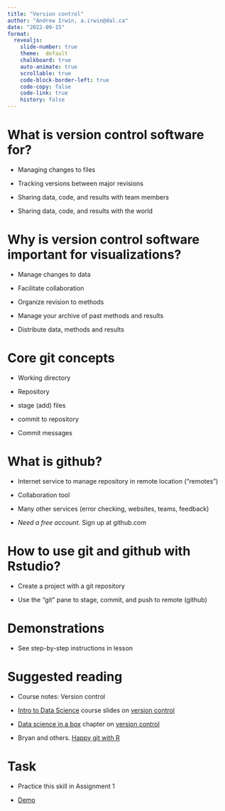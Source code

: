 ```yaml
---
title: "Version control"
author: "Andrew Irwin, a.irwin@dal.ca"
date: "2022-09-15"
format:
  revealjs:
    slide-number: true
    theme:  default
    chalkboard: true
    auto-animate: true
    scrollable: true
    code-block-border-left: true
    code-copy: false
    code-link: true
    history: false
---
```


# What is version control software for?

* Managing changes to files

* Tracking versions between major revisions 

* Sharing data, code, and results with team members

* Sharing data, code, and results with the world 


# Why is version control software important for visualizations?

* Manage changes to data

* Facilitate collaboration

* Organize revision to methods

* Manage your archive of past methods and results

* Distribute data, methods and results


# Core git concepts

* Working directory

* Repository

* stage (add) files

* commit to repository

* Commit messages


# What is github?

* Internet service to manage repository in remote location ("remotes")

* Collaboration tool

* Many other services (error checking, websites, teams, feedback)

* _Need a free account_. Sign up at github.com


# How to use git and github with Rstudio?

* Create a project with a git repository

* Use the "git" pane to stage, commit, and push to remote (github)


# Demonstrations

* See step-by-step instructions in lesson


# Suggested reading

* Course notes: Version control

* [Intro to Data Science](https://www.introds.org/) course slides on [version control](https://ids-s1-20.github.io/slides/week-01/w1-d06-toolkit-git/w1-d06-toolkit-git.html#1)

* [Data science in a box](https://datasciencebox.org/) chapter on [version control](https://datasciencebox.org/version-control.html)

* Bryan and others. [Happy git with R](https://happygitwithr.com/)


# Task

* Practice this skill in Assignment 1

* [Demo](06-demo-assignment-github.html)


